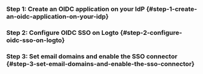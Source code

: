 
### Step 1: Create an OIDC application on your IdP \{#step-1-create-an-oidc-application-on-your-idp}

<Step1 />

### Step 2: Configure OIDC SSO on Logto \{#step-2-configure-oidc-sso-on-logto}

<Step2 />

### Step 3: Set email domains and enable the SSO connector \{#step-3-set-email-domains-and-enable-the-sso-connector}

<Step3 />
